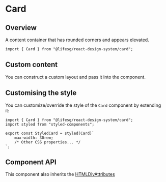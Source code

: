 
<Meta of={CardStories} />

# Card

## Overview

A content container that has rounded corners and appears elevated.

```tsx
import { Card } from "@lifesg/react-design-system/card";
```

<Canvas of={CardStories.Default} />

## Custom content

You can construct a custom layout and pass it into the component.

<Canvas of={CardStories.CustomContent} />

## Customising the style

You can customize/override the style of the `Card` component by extending it:

```tsx
import { Card } from "@lifesg/react-design-system/card";
import styled from "styled-components";

export const StyledCard = styled(Card)`
    max-width: 30rem;
    /* Other CSS properties... */
`;
```

## Component API

This component also inherits the [HTMLDivAttributes](https://developer.mozilla.org/en-US/docs/Web/API/HTMLDivElement)

<PropsTable />
